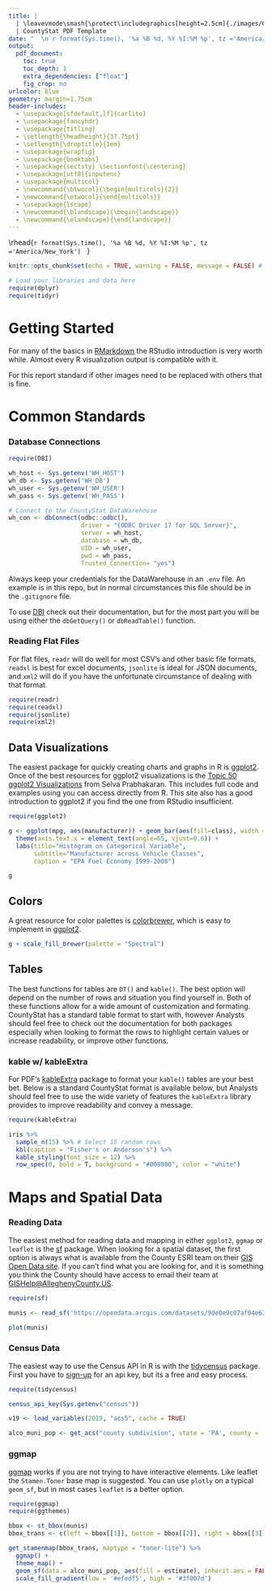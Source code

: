 ```yaml
---
title: |
  | \leavevmode\smash{\protect\includegraphics[height=2.5cm]{./images/CountyStat_Logo_Large.png}}
  | CountyStat PDF Template
date: "  \n`r format(Sys.time(), '%a %B %d, %Y %I:%M %p', tz ='America/New_York')`"
output:
  pdf_document:
    toc: true
    toc_depth: 1
    extra_dependencies: ["float"]
    fig_crop: no
urlcolor: blue
geometry: margin=1.75cm
header-includes:
  - \usepackage[sfdefault,lf]{carlito}
  - \usepackage{fancyhdr}
  - \usepackage{titling}
  - \setlength{\headheight}{37.75pt}
  - \setlength{\droptitle}{1em}
  - \usepackage{wrapfig}
  - \usepackage{booktabs}
  - \usepackage{sectsty} \sectionfont{\centering}
  - \usepackage[utf8]{inputenc}
  - \usepackage{multicol}
  - \newcommand{\btwocol}{\begin{multicols}{2}}
  - \newcommand{\etwocol}{\end{multicols}}
  - \usepackage{lscape}
  - \newcommand{\blandscape}{\begin{landscape}}
  - \newcommand{\elandscape}{\end{landscape}}
---
```

<!-- This is the header content --> 
\pagestyle{fancy}
\fancyhf{}
\lhead{\textbf{CountyStat PDF Template}}
\rhead{`r format(Sys.time(), '%a %B %d, %Y %I:%M %p', tz ='America/New_York')` $\>$ \includegraphics[height=1.2cm]{./images/NewCountyLogo_TransBG-01.png}}
\chead{\thepage}
<!-- No header on TOC page --> 
\thispagestyle{empty}
\newpage

```r
knitr::opts_chunk$set(echo = TRUE, warning = FALSE, message = FALSE) # Switch this to FALSE to hide code to those who will be consuming your report

# Load your libraries and data here
require(dplyr)
require(tidyr)
```

# Getting Started

For many of the basics in [RMarkdown](https://rmarkdown.rstudio.com/index.html) the RStudio introduction is very worth while. Almost every R visualization output is compatible with it.

For this report standard if other images need to be replaced with others that is fine.

# Common Standards

### Database Connections

```r
require(DBI)

wh_host <- Sys.getenv('WH_HOST')
wh_db <- Sys.getenv('WH_DB')
wh_user <- Sys.getenv('WH_USER')
wh_pass <- Sys.getenv('WH_PASS')

# Connect to the CountyStat DataWarehouse
wh_con <- dbConnect(odbc::odbc(), 
                    driver = "{ODBC Driver 17 for SQL Server}", 
                    server = wh_host, 
                    database = wh_db,
                    UID = wh_user, 
                    pwd = wh_pass, 
                    Trusted_Connection= "yes")
```

Always keep your credentials for the DataWarehouse in an `.env` file. An example is in this repo, but in normal circumstances this file should be in the `.gitignore` file.

To use [DBI](https://dbi.r-dbi.org/) check out their documentation, but for the most part you will be using either the `dbGetQuery()` or `dbReadTable()` function.

### Reading Flat Files

For flat files, `readr` will do well for most CSV's and other basic file formats, `readxl` is best for excel documents, `jsonlite` is ideal for JSON documents, and `xml2` will do if you have the unfortunate circumstance of dealing with that format.

```r
require(readr)
require(readxl)
require(jsonlite)
require(xml2)
```

## Data Visualizations

The easiest package for quickly creating charts and graphs in R is [ggplot2](https://ggplot2.tidyverse.org/). Once of the best resources for ggplot2 visualizations is the [Topic 50 ggplot2 Visualizations](http://r-statistics.co/Top50-Ggplot2-Visualizations-MasterList-R-Code.html) from Selva Prabhakaran. This includes full code and examples using you can access directly from R. This site also has a good introduction to ggplot2 if you find the one from RStudio insufficient.

```r
require(ggplot2)

g <- ggplot(mpg, aes(manufacturer)) + geom_bar(aes(fill=class), width = 0.5) + 
  theme(axis.text.x = element_text(angle=65, vjust=0.6)) + 
  labs(title="Histogram on Categorical Variable", 
       subtitle="Manufacturer across Vehicle Classes",
       caption = "EPA Fuel Economy 1999-2008") 

g
```

## Colors

A great resource for color palettes is [colorbrewer](https://colorbrewer2.org/), which is easy to implement in [ggplot2](https://statisticsglobe.com/scale-colour-fill-brewer-rcolorbrewer-package-r).

```r
g + scale_fill_brewer(palette = "Spectral")
```

## Tables

The best functions for tables are `DT()` and `kable()`. The best option will depend on the number of rows and situation you find yourself in. Both of these functions allow for a wide amount of customization and formating. CountyStat has a standard table format to start with, however Analysts should feel free to check out the documentation for both packages especially when looking to format the rows to highlight certain values or increase readability, or improve other functions.


### kable w/ kableExtra

For PDF's [kableExtra](http://haozhu233.github.io/kableExtra/awesome_table_in_html.html) package to format your `kable()` tables are your best bet. Below is a standard CountyStat format is available below, but Analysts should feel free to use the wide variety of features the `kableExtra` library provides to improve readability and convey a message.

```r
require(kableExtra)

iris %>%
  sample_n(15) %>% # Select 15 random rows
  kbl(caption = "Fisher's or Anderson's") %>%
  kable_styling(font_size = 12) %>%
  row_spec(0, bold = T, background = "#008080", color = "white")
```

# Maps and Spatial Data

### Reading Data

The easiest method for reading data and mapping in either `ggplot2`, `ggmap` or `leaflet` is the [sf](https://r-spatial.github.io/sf/) package. When looking for a spatial dataset, the first option is always what is available from the County ESRI team on their [GIS Open Data site](https://openac-alcogis.opendata.arcgis.com/). If you can't find what you are looking for, and it is something you think the County should have access to email their team at [GISHelp@AlleghenyCounty.US](mailto:GISHelp@AlleghenyCounty.US).

```r
require(sf)

munis <- read_sf('https://opendata.arcgis.com/datasets/9de0e9c07af04e638dbc9cb9070962c2_0.geojson')

plot(munis)
```

### Census Data

The easiest way to use the Census API in R is with the [tidycensus](https://walker-data.com/tidycensus/) package. First you have to [sign-up](http://api.census.gov/data/key_signup.html) for an api key, but its a free and easy process.

```r
require(tidycensus)

census_api_key(Sys.getenv("census"))

v19 <- load_variables(2019, "acs5", cache = TRUE)

alco_muni_pop <- get_acs("county subdivision", state = 'PA', county = 'Allegheny', year = 2019, variables = 'B01003_001', geometry = T)
```

### ggmap

[ggmap](https://github.com/dkahle/ggmap) works if you are not trying to have interactive elements. Like leaflet the `Stamen.Toner` base map is suggested. You can use `plotly` on a typical `geom_sf`, but in most cases `leaflet` is a better option.

```r
require(ggmap)
require(ggthemes)

bbox <- st_bbox(munis)
bbox_trans <- c(left = bbox[[1]], bottom = bbox[[2]], right = bbox[[3]], top = bbox[[4]])

get_stamenmap(bbox_trans, maptype = "toner-lite") %>% 
  ggmap() +
  theme_map() +
  geom_sf(data = alco_muni_pop, aes(fill = estimate), inherit.aes = FALSE) +
  scale_fill_gradient(low = '#efedf5', high = '#3f007d')
```
